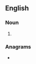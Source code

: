 ==English==

===Noun===
{{en-noun|-}}

# {{alternative spelling of|en|acacin}}

===Anagrams===
* {{anagrams|en|a=aaccein|cacaine}}